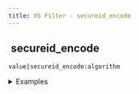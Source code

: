 ```yaml
---
title: XS Filter - secureid_encode
---
```


## <img src="../assets/docuBadge (11).png" alt="" data-size="line"> secureid\_encode <a href="#xs-secureid_encode" id="xs-secureid_encode"></a>

`value|secureid_encode:algorithm`

<details>

<summary>Examples</summary>

```javascript
"123"|secureid_encode:""           // Returns encrypted ID with default algorithm
"123"|secureid_encode:"aes-256"    // Returns encrypted ID with specified algorithm
```

</details>
